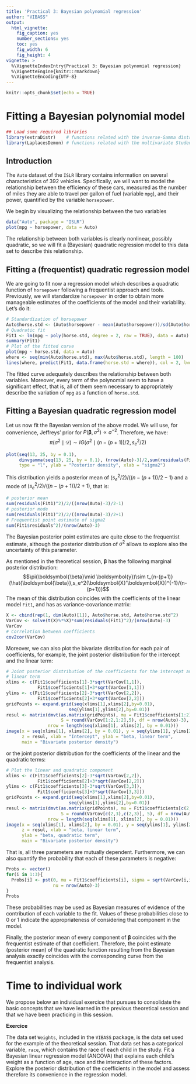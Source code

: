 ```yaml
---
title: 'Practical 3: Bayesian polynomial regression'
author: "VIBASS"
output:
  html_vignette:
    fig_caption: yes
    number_sections: yes
    toc: yes
    fig_width: 6
    fig_height: 4
vignette: >
  %\VignetteIndexEntry{Practical 3: Bayesian polynomial regression}
  %\VignetteEngine{knitr::rmarkdown}
  %\VignetteEncoding{UTF-8}
---
```


```r
knitr::opts_chunk$set(echo = TRUE)
```

# Fitting a Bayesian polynomial model

```r
## Load some required libraries
library(extraDistr)    # functions related with the inverse-Gamma distribution
library(LaplacesDemon) # functions related with the multivariate Student dist.
```


## Introduction 

The `Auto` dataset of the `ISLR` library contains information on several characteristics of 392 vehicles. Specifically, we will want to model the relationship between the efficiency of these cars, measured as the number of miles they are able to travel per gallon of fuel (variable `mpg`), and their power, quantified by the variable `horsepower`.

We begin by visualizing the relationship between the two variables

```r
data("Auto", package = "ISLR")
plot(mpg ~ horsepower, data = Auto)
```

The relationship between both variables is clearly nonlinear, possibly quadratic, so we will fit a (Bayesian) quadratic regression model to this data set to describe this relationship.

## Fitting a (frequentist) quadratic regression model 

We are going to fit now a regression model which describes a quadratic function of `horsepower` following a frequentist approach and tools. Previously, we will standardize `horsepower` in order to obtain more manageable estimates of the coefficients of the model and their variability. Let's do it:
```r
# Standardization of horsepower
Auto$horse.std <- (Auto$horsepower - mean(Auto$horsepower))/sd(Auto$horsepower)
# Quadratic fit
Fit1 <- lm(mpg ~ poly(horse.std, degree = 2, raw = TRUE), data = Auto)
summary(Fit1)
# Plot of the fitted curve
plot(mpg ~ horse.std, data = Auto)
where <- seq(min(Auto$horse.std), max(Auto$horse.std), length = 100)
lines(where, predict(Fit1, data.frame(horse.std = where)), col = 2, lwd = 2)
```
The fitted curve adequately describes the relationship between both variables. Moreover, every term of the polynomial seem to have a significant effect, that is, all of them seem necessary to appropriately describe the variation of `mpg` as a function of `horse.std`.

## Fitting a Bayesian quadratic regression model 

Let us now fit the Bayesian version of the above model. We will use, for convenience, Jeffreys' prior for $P(\boldsymbol{\beta},\sigma^2)\propto \sigma^{-2}$. Therefore, we have:
$$\pi(\sigma^2\mid \mathcal{D})\sim IG(\sigma^2\mid(n-(p+1))/2,s_e^2/2)$$
```r
plot(seq(13, 25, by = 0.1), 
     dinvgamma(seq(13, 25, by = 0.1), (nrow(Auto)-3)/2,sum(residuals(Fit1)^2)/2), 
     type = "l", ylab = "Posterior density", xlab = "sigma2")
```
This distribution yields a posterior mean of $(s^2_e/2)/((n-(p+1))/2-1)$ and a mode of $(s^2_e/2)/((n-(p+1))/2+1)$, that is:
```r
# posterior mean
sum(residuals(Fit1)^2)/2/((nrow(Auto)-3)/2-1)
# posterior mode
sum(residuals(Fit1)^2)/2/((nrow(Auto)-3)/2+1)
# Frequentist point estimate of sigma2
sum(Fit1$residuals^2)/(nrow(Auto)-3)
```
The Bayesian posterior point estimates are quite close to the frequentist estimate, although the posterior distribution of $\sigma^2$ allows to explore also the uncertainty of this parameter.

As mentioned in the theoretical session, $\boldsymbol{\beta}$ has the following marginal posterior distribution:
$$\pi(\boldsymbol{\beta}\mid \boldsymbol{y})\sim t_{n-(p+1)}(\hat{\boldsymbol{\beta}},s_e^2(\boldsymbol{X}'\boldsymbol{X})^{-1}/(n-(p+1)))$$
The mean of this distribution coincides with the coefficients of the linear model `Fit1`, and has as variance-covariance matrix:
```r
X <- cbind(rep(1, dim(Auto)[1]), Auto$horse.std, Auto$horse.std^2)
VarCov <- solve(t(X)%*%X)*sum(residuals(Fit1)^2)/(nrow(Auto)-3)
VarCov
# Correlation between coefficients
cov2cor(VarCov)
```
Moreover, we can also plot the bivariate distribution for each pair of coefficients, for example, the joint posterior distribution for the intercept and the linear term:
```r
# Joint posterior distribution of the coefficients for the intercept and the 
# linear term
xlims <- c(Fit1$coefficients[1]-3*sqrt(VarCov[1,1]),
            Fit1$coefficients[1]+3*sqrt(VarCov[1,1]))
ylims <- c(Fit1$coefficients[2]-3*sqrt(VarCov[2,2]),
            Fit1$coefficients[2]+3*sqrt(VarCov[2,2]))
gridPoints <- expand.grid(seq(xlims[1],xlims[2],by=0.01),
                        seq(ylims[1],ylims[2],by=0.01))
resul <- matrix(dmvt(as.matrix(gridPoints), mu = Fit1$coefficients[1:2],
                     S = round(VarCov[1:2,1:2],5), df = nrow(Auto)-3),
                nrow = length(seq(xlims[1], xlims[2], by = 0.01)))
image(x = seq(xlims[1], xlims[2], by = 0.01), y = seq(ylims[1], ylims[2], by = 0.01), 
      z = resul, xlab = "Intercept", ylab = "beta, linear term", 
      main = "Bivariate posterior density")
```

or the joint posterior distribution for the coefficients of the linear and the quadratic terms:
```r
# Plot the linear and quadratic component
xlims <- c(Fit1$coefficients[2]-3*sqrt(VarCov[2,2]),
            Fit1$coefficients[2]+3*sqrt(VarCov[2,2]))
ylims <- c(Fit1$coefficients[3]-3*sqrt(VarCov[3,3]),
            Fit1$coefficients[3]+3*sqrt(VarCov[3,3]))
gridPoints <- expand.grid(seq(xlims[1],xlims[2],by=0.01),
                        seq(ylims[1],ylims[2],by=0.01))
resul <- matrix(dmvt(as.matrix(gridPoints), mu = Fit1$coefficients[c(2,3)],
                     S = round(VarCov[c(2,3),c(2,3)], 5), df = nrow(Auto)-3), 
                nrow = length(seq(xlims[1], xlims[2], by = 0.01)))
image(x = seq(xlims[1], xlims[2], by = 0.01), y = seq(ylims[1], ylims[2], by = 0.01), 
      z = resul, xlab = "beta, linear term", 
      ylab = "beta, quadratic term", 
      main = "Bivariate posterior density")
```
That is, all three parameters are mutually dependent. Furthermore, we can also quantify the probability that each of these parameters is negative:
```r
Probs <- vector()
for(i in 1:3){
  Probs[i] <- pst(0, mu = Fit1$coefficients[i], sigma = sqrt(VarCov[i,i]),
                  nu = nrow(Auto)-3)
}
Probs
```

These probabilities may be used as Bayesian measures of evidence of the contribution of each variable to the fit. Values of these probabilities close to 0 or 1 indicate the appropriateness of considering that component in the model.

Finally, the posterior mean of every component of $\boldsymbol{\beta}$ coincides with the frequentist estimate of that  coefficient. Therefore, the point estimate (posterior mean) of the quadratic function resulting from the Bayesian analysis exactly coincides with the corresponding curve from the frequentist analysis.

# Time to individual work

We propose below an individual exercice that pursues to consolidate the basic concepts that we have learned in the previous theoretical session and that we have been practicing in this session. 

**Exercice** 

The data set `Weights`, included in the `VIBASS` package, is the data set used for the example of the theoretical session. That data set has a categorical variable, `race`, which contains the race of each child in the study. Fit a Bayesian linear regression model (ANCOVA) that explains each child's weight as a function of age, race and the interaction of these factors. Explore the posterior distribution of the coefficients in the model and assess therefore its convenience in the regression model.

